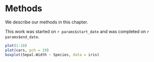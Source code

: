# Methods

We describe our methods in this chapter.

This work was started on `r params$start_date` and was completed on `r params$end_date`.

```r
plot(1:10)
plot(cars, pch = 19)
boxplot(Sepal.Width ~ Species, data = iris)
```

<!--- Will not appear in the HTML version at all! --->
```{=latex}
\begin{tabular}{ll}
A & B \\
A & B \\
\end{tabular}
```
